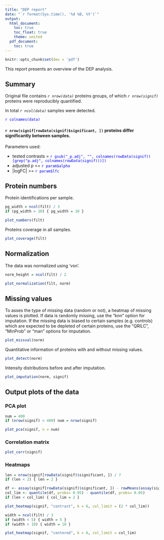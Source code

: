 ```yaml
---
title: "DEP report"
date: "`r format(Sys.time(), '%d %B, %Y')`"
output:
  html_document:
    toc: true
    toc_float: true
    theme: united
  pdf_document:
    toc: true
---
```


```r
knitr::opts_chunk$set(dev = 'pdf')
```

This report presents an overview of the DEP analysis.

## Summary

Original file contains _`r nrow(data)`_ proteins groups, of which _`r nrow(signif)`_ proteins were reproducibly quantified.    

In total _`r ncol(data)`_ samples were detected.

<span style="color:blue">`r colnames(data)`</span>   
   


#### `r nrow(signif[rowData(signif)$significant, ])` proteins differ significantly between samples.

Parameters used:  

* tested contrasts = <span style="color:blue">`r gsub("_p.adj", "", colnames(rowData(signif))[grep("p.adj", colnames(rowData(signif)))])`</span>  
* adjusted p <= <span style="color:blue">`r param$alpha`</span>  
* |logFC| >= <span style="color:blue">`r param$lfc`</span>  

\pagebreak

## Protein numbers

Protein identifications per sample.

```r
pg_width = ncol(filt) / 3
if (pg_width > 10) { pg_width = 10 }
```

```r
plot_numbers(filt)
```

Proteins coverage in all samples.

```r
plot_coverage(filt)
```

\pagebreak

## Normalization

The data was normalized using 'vsn'.

```r
norm_height = ncol(filt) / 2
```

```r
plot_normalization(filt, norm)
```

\pagebreak

## Missing values

To asses the type of missing data (random or not), a heatmap of missing values is plotted.
If data is randomly missing, use the "knn" option for imputation.
If the missing data is biased to certain samples (e.g. controls) which are expected to be depleted of certain proteins, use the "QRILC", "MinProb" or "man" options for imputation.


```r
plot_missval(norm)
```

\pagebreak

Quantitative information of proteins with and without missing values.

```r
plot_detect(norm)
```

\pagebreak

Intensity distributions before and after imputation.

```r
plot_imputation(norm, signif)
```

\pagebreak

## Output plots of the data

### PCA plot

```r
num = 400
if (nrow(signif) < 400) num = nrow(signif)
```

```r
plot_pca(signif, n = num)
```

### Correlation matrix

```r
plot_corr(signif)
```

### Heatmaps
```r
len = nrow(signif[rowData(signif)$significant, ]) / 7
if (len < 2) { len = 2 }
```

```r
df <- assay(signif[rowData(signif)$significant, ]) - rowMeans(assay(signif[rowData(signif)$significant, ]))
col_lim <- quantile(df, probs= 0.95) - quantile(df, probs= 0.05)
if (len < col_lim) { col_lim = 2 }
```

```r
plot_heatmap(signif, "contrast", k = 6, col_limit = (2 * col_lim))
```

```r
width = ncol(filt) / 3
if (width < 5) { width = 5 }
if (width > 10) { width = 10 }
```

```r
plot_heatmap(signif, "centered", k = 6, col_limit = col_lim)
```


